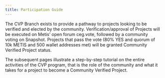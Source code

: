 ```yaml
---
title: Participation Guide
---
```


The CVP Branch exists to provide a pathway to projects looking to be verified and elected by the community. Verification/approval of Projects will be executed on Metis’ open forum ceg.vote, followed by a community voting on Snapshot. Projects that pass the vote (80% YES and quorum of 10k METIS and 500 wallet addresses met) will be granted Community Verified Project status.

The subsequent pages illustrate a step-by-step tutorial on the entire activities of the CVP program, that is the role of the community and what it takes for a project to become a Community Verified Project.
